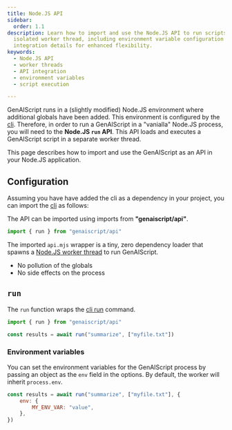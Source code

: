 ```yaml
---
title: Node.JS API
sidebar:
  order: 1.1
description: Learn how to import and use the Node.JS API to run scripts in an
  isolated worker thread, including environment variable configuration and
  integration details for enhanced flexibility.
keywords:
  - Node.JS API
  - worker threads
  - API integration
  - environment variables
  - script execution

---
```



GenAIScript runs in a (slightly modified) Node.JS environment where additional globals have been added.
This environment is configured by the [cli](/genaiscript/reference/cli).
Therefore, in order to run a GenAIScript in a "vanialla" Node.JS process, you will need to the
**Node.JS `run` API**. This API loads and executes a GenAIScript script in a separate worker thread.

This page describes how to import and use the GenAIScript as an API in your Node.JS application.

## Configuration

Assuming you have have added the cli as a dependency in your project,
you can import the [cli](/genaiscript/reference/api) as follows:

<PackageManagers pkg="genaiscript" dev />

The API can be imported using imports from **"genaiscript/api"**.

```js wrap
import { run } from "genaiscript/api"
```

The imported `api.mjs` wrapper is a tiny, zero dependency loader that
spawns a [Node.JS worker thread](https://nodejs.org/api/worker_threads.html) to run GenAIScript.

- No pollution of the globals
- No side effects on the process

## `run`

The `run` function wraps the [cli run](/genaiscript/reference/cli/run) command.

```js wrap
import { run } from "genaiscript/api"

const results = await run("summarize", ["myfile.txt"])
```

### Environment variables

You can set the environment variables for the GenAIScript process by passing an object as the `env` field in the options. By default, the worker will inherit `process.env`.

```js wrap
const results = await run("summarize", ["myfile.txt"], {
    env: {
        MY_ENV_VAR: "value",
    },
})
```
